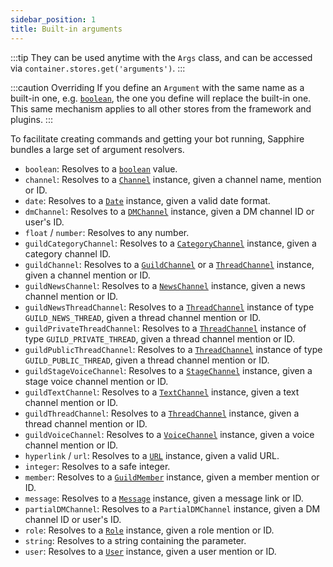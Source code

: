 ```yaml
---
sidebar_position: 1
title: Built-in arguments
---
```


:::tip
They can be used anytime with the `Args` class, and can be accessed via `container.stores.get('arguments')`.
:::

:::caution Overriding
If you define an `Argument` with the same name as a built-in one, e.g. [`boolean`][boolean],
the one you define will replace the built-in one.
This same mechanism applies to all other stores from the framework and plugins.
:::

To facilitate creating commands and getting your bot running, Sapphire bundles a large set of argument resolvers.

- `boolean`: Resolves to a [`boolean`][boolean] value.
- `channel`: Resolves to a [`Channel`][channel] instance, given a channel name, mention or ID.
- `date`: Resolves to a [`Date`][date] instance, given a valid date format.
- `dmChannel`: Resolves to a [`DMChannel`][dmchannel] instance, given a DM channel ID or user's ID.
- `float` / `number`: Resolves to any number.
- `guildCategoryChannel`: Resolves to a [`CategoryChannel`][categorychannel] instance, given a category channel ID.
- `guildChannel`: Resolves to a [`GuildChannel`][guildchannel] or a [`ThreadChannel`][threadchannel] instance,
  given a channel mention or ID.
- `guildNewsChannel`: Resolves to a [`NewsChannel`][newschannel] instance, given a news channel mention or ID.
- `guildNewsThreadChannel`: Resolves to a [`ThreadChannel`][threadchannel] instance of type `GUILD_NEWS_THREAD`,
  given a thread channel mention or ID.
- `guildPrivateThreadChannel`: Resolves to a [`ThreadChannel`][threadchannel] instance of type `GUILD_PRIVATE_THREAD`,
  given a thread channel mention or ID.
- `guildPublicThreadChannel`: Resolves to a [`ThreadChannel`][threadchannel] instance of type `GUILD_PUBLIC_THREAD`,
  given a thread channel mention or ID.
- `guildStageVoiceChannel`: Resolves to a [`StageChannel`][stagechannel] instance,
  given a stage voice channel mention or ID.
- `guildTextChannel`: Resolves to a [`TextChannel`][textchannel] instance, given a text channel mention or ID.
- `guildThreadChannel`: Resolves to a [`ThreadChannel`][threadchannel] instance, given a thread channel mention or ID.
- `guildVoiceChannel`: Resolves to a [`VoiceChannel`][voicechannel] instance, given a voice channel mention or ID.
- `hyperlink` / `url`: Resolves to a [`URL`][url] instance, given a valid URL.
- `integer`: Resolves to a safe integer.
- `member`: Resolves to a [`GuildMember`][guildmember] instance, given a member mention or ID.
- `message`: Resolves to a [`Message`][message] instance, given a message link or ID.
- `partialDMChannel`: Resolves to a `PartialDMChannel` instance, given a DM channel ID or user's ID.
- `role`: Resolves to a [`Role`][role] instance, given a role mention or ID.
- `string`: Resolves to a string containing the parameter.
- `user`: Resolves to a [`User`][user] instance, given a user mention or ID.

[boolean]: https://developer.mozilla.org/en-US/docs/Web/JavaScript/Reference/Global_Objects/Boolean
[categorychannel]: https://discord.js.org/#/docs/main/stable/class/CategoryChannel
[channel]: https://discord.js.org/#/docs/main/stable/class/Channel
[date]: https://developer.mozilla.org/en-US/docs/Web/JavaScript/Reference/Global_Objects/Date
[dmchannel]: https://discord.js.org/#/docs/main/stable/class/DMChannel
[guildchannel]: https://discord.js.org/#/docs/main/stable/class/GuildChannel
[guildmember]: https://discord.js.org/#/docs/main/stable/class/GuildMember
[message]: https://discord.js.org/#/docs/main/stable/class/Message
[newschannel]: https://discord.js.org/#/docs/main/stable/class/NewsChannel
[role]: https://discord.js.org/#/docs/main/stable/class/Role
[stagechannel]: https://discord.js.org/#/docs/main/stable/class/StageChannel
[textchannel]: https://discord.js.org/#/docs/main/stable/class/TextChannel
[threadchannel]: https://discord.js.org/#/docs/main/stable/class/ThreadChannel
[url]: https://nodejs.org/api/url.html
[user]: https://discord.js.org/#/docs/main/stable/class/User
[voicechannel]: https://discord.js.org/#/docs/main/stable/class/VoiceChannel

